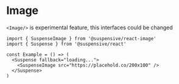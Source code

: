 
# Image

<Callout type='experimental'>

`<Image/>` is experimental feature, this interfaces could be changed

</Callout>

```tsx /Image/
import { SuspenseImage } from '@suspensive/react-image'
import { Suspense } from '@suspensive/react'

const Example = () => (
  <Suspense fallback="loading...">
    <SuspenseImage src="https://placehold.co/200x100" />
  </Suspense>
)
```
